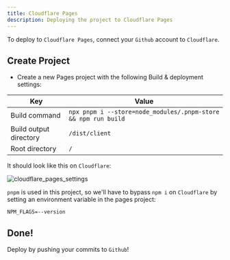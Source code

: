 ```yaml
---
title: Cloudflare Pages
description: Deploying the project to Cloudflare Pages
---
```


To deploy to `Cloudflare Pages`, connect your `Github` account to `Cloudflare`.

## Create Project

- Create a new Pages project with the following Build & deployment settings:

| Key                    | Value                                                          |
| ---------------------- | -------------------------------------------------------------- |
| Build command          | `npx pnpm i --store=node_modules/.pnpm-store && npm run build` |
| Build output directory | `/dist/client`                                                 |
| Root directory         | `/`                                                            |

It should look like this on `Cloudflare`:

<img src="/cloudflare_pages_settings.png" alt="cloudflare_pages_settings" />

`pnpm` is used in this project, so we'll have to bypass `npm i` on `Cloudflare` by setting an environment variable in the pages project:

```
NPM_FLAGS=--version
```

## Done!

Deploy by pushing your commits to `Github`!
